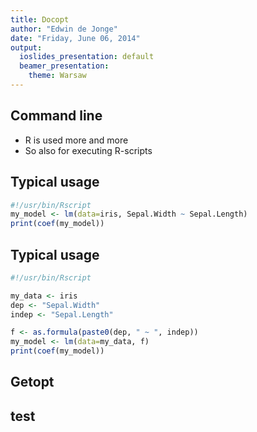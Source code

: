 ```yaml
---
title: Docopt
author: "Edwin de Jonge"
date: "Friday, June 06, 2014"
output:
  ioslides_presentation: default
  beamer_presentation:
    theme: Warsaw
---
```


## Command line

 - R is used more and more
 - So also for executing R-scripts

## Typical usage

```R
#!/usr/bin/Rscript
my_model <- lm(data=iris, Sepal.Width ~ Sepal.Length)
print(coef(my_model))
```

## Typical usage
\tiny

```R
#!/usr/bin/Rscript

my_data <- iris
dep <- "Sepal.Width"
indep <- "Sepal.Length"

f <- as.formula(paste0(dep, " ~ ", indep))
my_model <- lm(data=my_data, f)
print(coef(my_model))
```
## Getopt

## test

